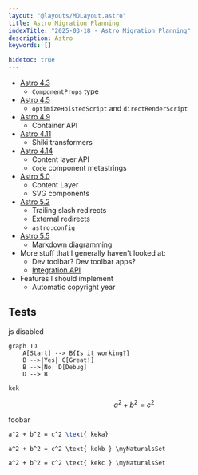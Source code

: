 ```yaml
---
layout: "@layouts/MDLayout.astro"
title: Astro Migration Planning
indexTitle: "2025-03-18 - Astro Migration Planning"
description: Astro
keywords: []

hidetoc: true
---
```


- [Astro 4.3](https://astro.build/blog/astro-430/)
    - `ComponentProps` type
- [Astro 4.5](https://astro.build/blog/astro-450/)
    - `optimizeHoistedScript` and `directRenderScript`
- [Astro 4.9](https://astro.build/blog/astro-490/)
    - Container API
- [Astro 4.11](https://astro.build/blog/astro-4110/)
    - Shiki transformers
- [Astro 4.14](https://astro.build/blog/astro-4140/)
    - Content layer API
    - `Code` component metastrings
- [Astro 5.0](https://astro.build/blog/astro-5/)
    - Content Layer
    - SVG components
- [Astro 5.2](https://astro.build/blog/astro-520/)
    - Trailing slash redirects
    - External redirects
    - `astro:config`
- [Astro 5.5](https://astro.build/blog/astro-550/)
    - Markdown diagramming
- More stuff that I generally haven't looked at:
    - Dev toolbar? Dev toolbar apps?
    - [Integration API](https://docs.astro.build/en/reference/integrations-reference/)
- Features I should implement
    - Automatic copyright year

## Tests

<noscript>js disabled</noscript>

```mermaid
graph TD
    A[Start] --> B{Is it working?}
    B -->|Yes| C[Great!]
    B -->|No| D[Debug]
    D --> B
```

```
kek
```

```math
a^2 + b^2 = c^2
```

foobar

```latex
a^2 + b^2 = c^2 \text{ keka}
```

```latex-eq
a^2 + b^2 = c^2 \text{ kekb } \myNaturalsSet
```

```latex-eq-fleqn
a^2 + b^2 = c^2 \text{ kekc } \myNaturalsSet
```


